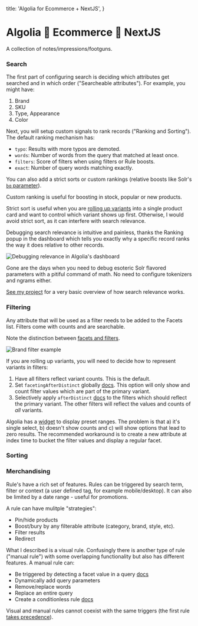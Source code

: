 
  title: 'Algolia for Ecommerce + NextJS',
}

# Algolia 🤝 Ecommerce 🤝 NextJS

A collection of notes/impressions/footguns.

### Search

The first part of configuring search is deciding which attributes get searched and in which order ("Searcheable attributes"). For example, you might have:
1. Brand
2. SKU
3. Type, Appearance
4. Color

Next, you will setup custom signals to rank records ("Ranking and Sorting"). The default ranking mechanism has:
- `typo`: Results with more typos are demoted.
- `words`: Number of words from the query that matched at least once.
- `filters`: Score of filters when using filters or Rule boosts.
- `exact`: Number of query words matching exactly.

You can also add a strict sorts or custom rankings (relative boosts like Solr's [`bq` parameter](https://solr.apache.org/guide/7_6/the-dismax-query-parser.html)).

Custom ranking is useful for boosting in stock, popular or new products.

Strict sort is useful when you are [rolling up variants](https://www.algolia.com/doc/guides/managing-results/refine-results/grouping/how-to/item-variations/) into a single product card and want to control which variant shows up first. Otherwise, I would avoid strict sort, as it can interfere with search relevance.

Debugging search relevance is intuitive and painless, thanks the Ranking popup in the dashboard which tells you exactly why a specific record ranks the way it does relative to other records.

<Image src="/debug_relevance.png" alt="Debugging relevance in Algolia's dashboard" />

Gone are the days when you need to debug esoteric Solr flavored parameters with a pitiful command of math. No need to configure tokenizers and ngrams either. 

[See my project](https://github.com/avremel/lucene) for a very basic overview of how search relevance works.

### Filtering

Any attribute that will be used as a filter needs to be added to the Facets list. Filters come with counts and are searchable.

Note the distinction between [facets and filters](https://www.algolia.com/doc/guides/managing-results/refine-results/faceting/#difference-between-filters-and-facets).

<Image className="algolia-facet" src="/facet.png" alt="Brand filter example" />

If you are rolling up variants, you will need to decide how to represent variants in filters:
1. Have all filters reflect variant counts. This is the default.
2. Set `facetingAfterDistinct` globally [docs](https://www.algolia.com/doc/api-reference/api-parameters/facetingAfterDistinct/). This option will only show and count filter values which are part of the primary variant.
3. Selectively apply `afterDistinct` [docs](https://www.algolia.com/doc/api-reference/api-parameters/attributesForFaceting/#parameter-option-afterdistinct) to the filters which should reflect the primary variant. The other filters will reflect the values and counts of _all_ variants.

Algolia has a [widget](https://www.algolia.com/doc/api-reference/widgets/numeric-menu/react-hooks/) to display preset ranges. The problem is that a) it's single select, b) doesn't show counts and c) will show options that lead to zero results. The recommended workaround is to create a new attribute at index time to bucket the filter values and display a regular facet.

### Sorting



### Merchandising

Rule's have a rich set of features. Rules can be triggered by search term, filter or context (a user defined tag, for example mobile/desktop). It can also be limited by a date range - useful for promotions.

A rule can have mulitple "strategies":
- Pin/hide products
- Boost/bury by any filterable attribute (category, brand, style, etc).
- Filter results
- Redirect

What I described is a visual rule. Confusingly there is another type of rule ("manual rule") with some overlapping functionality but also has different features. A manual rule can:
- Be triggered by detecting a facet value in a query [docs](https://www.algolia.com/doc/guides/solutions/ecommerce/filtering-and-navigation/tutorials/auto-selected-facets/)
- Dynamically add query parameters
- Remove/replace words
- Replace an entire query
- Create a conditionless rule [docs](https://www.algolia.com/doc/guides/managing-results/rules/rules-overview/?utm_medium=page_link&utm_source=dashboard#conditionless-rules)

Visual and manual rules cannot coexist with the same triggers (the first rule [takes precedence](https://www.algolia.com/doc/guides/managing-results/rules/rules-overview/in-depth/rule-matching-algorithm/#precedence-logic)).

